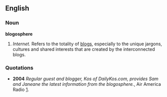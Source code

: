 ==English==
===Noun===
'''blogosphere'''
#''Internet.'' Refers to the totality of [[blog]]s, especially to the unique jargons, cultures and shared interests that are created by the interconnected blogs.
===Quotations===
*'''2004''' ''Regular guest and blogger, Kos of DailyKos.com, provides Sam and Janeane the latest information from the blogosphere.'', Air America Radio [http://www.airamericaradio.com/].
